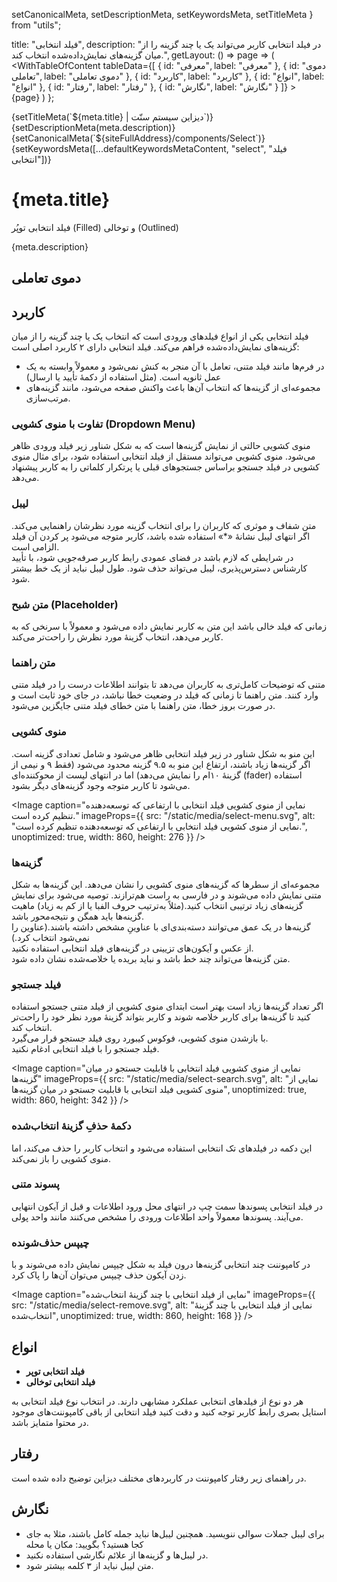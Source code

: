   setCanonicalMeta,
  setDescriptionMeta,
  setKeywordsMeta,
  setTitleMeta
} from "utils";

  title: "فیلد انتخابی",
  description:
    "در فیلد انتخابی کاربر می‌تواند یک یا چند گزینه را از میان گزینه‌های نمایش‌داده‌شده انتخاب کند.",
  getLayout: () => page =>
    (
      <WithTableOfContent
        tableData={[
          { id: "معرفی", label: "معرفی" },
          { id: "دموی تعاملی", label: "دموی تعاملی" },
          { id: "کاربرد", label: "کاربرد" },
          { id: "انواع", label: "انواع" },
          { id: "رفتار", label: "رفتار" },
          { id: "نگارش", label: "نگارش" }
        ]}
      >
        {page}
      </WithTableOfContent>
    )
};

<Head>
  {setTitleMeta(`${meta.title} | دیزاین سیستم سنّت`)}
  {setDescriptionMeta(meta.description)}
  {setCanonicalMeta(`${siteFullAddress}/components/Select`)}
  {setKeywordsMeta([...defaultKeywordsMetaContent, "select", "فیلد انتخابی"])}
</Head>

<h1>
  <span>{meta.title}</span>
  <AnchorButton anchorId="معرفی" />
</h1>

<p data-subtitle>فیلد انتخابی توپُر (Filled) و توخالی (Outlined)</p>

<p>{meta.description}</p>

<h2>
  <span>دموی تعاملی</span>
  <AnchorButton anchorId="دموی تعاملی" />
</h2>

<SelectDemo />

<h2>
  <span>کاربرد</span>
  <AnchorButton anchorId="کاربرد" />
</h2>

<p>
  فیلد انتخابی یکی از انواع فیلدهای ورودی است که انتخاب یک یا چند گزینه را از
  میان گزینه‌های نمایش‌داده‌شده فراهم می‌کند. فیلد انتخابی دارای ۲ کاربرد اصلی
  است:
</p>

<ul>
  <li>
    در فرم‌ها مانند فیلد متنی، تعامل با آن منجر به کنش نمی‌شود و معمولاً وابسته
    به یک عمل ثانویه است. (مثل استفاده از دکمهٔ تأیید یا ارسال)
  </li>
  <li>
    مجموعه‌ای از گزینه‌ها که انتخاب آن‌ها باعث واکنش صفحه می‌شود، مانند
    گزینه‌های مرتب‌سازی.
  </li>
</ul>

<h3>
  <span>تفاوت با منوی کشویی (Dropdown Menu)</span>
  <AnchorButton anchorId="تفاوت با منوی کشویی (Dropdown Menu)" />
</h3>

<p>
  منوی کشویی حالتی از نمایش گزینه‌ها است که به شکل شناور زیر فیلد ورودی ظاهر
  می‌شود. منوی کشویی می‌تواند مستقل از فیلد انتخابی استفاده شود، برای مثال منوی
  کشویی در فیلد جستجو براساس جستجوهای قبلی یا پرتکرار کلماتی را به کاربر پیشنهاد
  می‌دهد.
</p>

<Divider spaced dotted />

<h3>
  <span>لیبل</span>
  <AnchorButton anchorId="لیبل" />
</h3>

<p>
  متن شفاف و موثری که کاربران را برای انتخاب گزینه مورد نظرشان راهنمایی می‌کند.
  اگر انتهای لیبل نشانهٔ «*» استفاده شده باشد، کاربر متوجه می‌شود پر کردن آن
  فیلد الزامی است.
  <br />
  در شرایطی که لازم باشد در فضای عمودی رابط کاربر صرفه‌جویی شود، با تأیید
  کارشناس دسترس‌پذیری، لیبل می‌تواند حذف شود. طول لیبل نباید از یک خط بیشتر شود.
</p>

<Divider spaced dotted />

<h3>
  <span>متن شبح (Placeholder)</span>
  <AnchorButton anchorId="متن شبح (Placeholder)" />
</h3>

<p>
  زمانی که فیلد خالی باشد این متن به کاربر نمایش داده می‌شود و معمولاً با سرنخی
  که به کاربر می‌دهد، انتخاب گزینهٔ مورد نظرش را راحت‌تر می‌کند.
</p>

<Divider spaced dotted />

<h3>
  <span>متن راهنما</span>
  <AnchorButton anchorId="متن راهنما" />
</h3>

<p>
  متنی که توضیحات کامل‌تری به کاربران می‌دهد تا بتوانند اطلاعات درست را در فیلد
  متنی وارد کنند. متن راهنما تا زمانی که فیلد در وضعیت خطا نباشد، در جای خود
  ثابت است و در صورت بروز خطا، متن راهنما با متن خطای فیلد متنی جایگزین می‌شود.
</p>

<Divider spaced dotted />

<h3>
  <span>منوی کشویی</span>
  <AnchorButton anchorId="منوی کشویی" />
</h3>

<p>
  این منو به شکل شناور در زیر فیلد انتخابی ظاهر می‌شود و شامل تعدادی گزینه‌ است.
  اگر گزینه‌ها زیاد باشند، ارتفاع این منو به ۹.۵ گزینه محدود می‌شود (فقط ۹ و
  نیمی از گزینهٔ ۱۰ام را نمایش می‌دهد) اما در انتهای لیست از محوکننده‌ای (fader)
  استفاده می‌شود تا کاربر متوجه وجود گزینه‌های دیگر بشود.
</p>

<Image
  caption="نمایی از منوی کشویی فیلد انتخابی با ارتفاعی که توسعه‌دهنده تنظیم کرده است."
  imageProps={{
    src: "/static/media/select-menu.svg",
    alt: "نمایی از منوی کشویی فیلد انتخابی با ارتفاعی که توسعه‌دهنده تنظیم کرده است.",
    unoptimized: true,
    width: 860,
    height: 276
  }}
/>

<Divider spaced dotted />

<h3>
  <span>گزینه‌ها</span>
  <AnchorButton anchorId="گزینه‌ها" />
</h3>

<p>
  مجموعه‌ای از سطرها که گزینه‌های منوی کشویی را نشان می‌دهد. این گزینه‌ها به شکل
  متنی نمایش داده می‌شوند و در فارسی به راست هم‌ترازند. توصیه می‌شود برای نمایش
  گزینه‌های زیاد ترتیبی انتخاب کنید.(مثلاً به‌ترتیب حروف الفبا یا از کم به زیاد)
  ماهیت گزینه‌ها باید همگن و نتیجه‌محور باشد.
  <br />
  گزینه‌ها در یک عمق می‌توانند دسته‌بندی‌ای با عناوینِ مشخص داشته باشند.(عناوین
  را نمی‌شود انتخاب کرد.)
  <br />
  از عکس و آیکون‌های تزیینی در گزینه‌های فیلد انتخابی استفاده نکنید.
  <br />
  متن گزینه‌ها می‌تواند چند خط باشد و نباید بریده یا خلاصه‌شده نشان داده شود.
</p>

<Divider spaced dotted />

<h3>
  <span>فیلد جستجو</span>
  <AnchorButton anchorId="فیلد جستجو" />
</h3>

<p>
  اگر تعداد گزینه‌ها زیاد است بهتر است ابتدای منوی کشویی از فیلد متنی جستجو
  استفاده کنید تا گزینه‌ها برای کاربر خلاصه شوند و کاربر بتواند گزینهٔ مورد نظر
  خود را راحت‌تر انتخاب کند.
  <br />
  با بازشدن منوی کشویی، فوکوس کیبورد روی فیلد جستجو قرار می‌گیرد.
  <br />
  فیلد جستجو را با فیلد انتخابی ادغام نکنید.
</p>

<Image
  caption="نمایی از منوی کشویی فیلد انتخابی با قابلیت جستجو در میان گزینه‌ها"
  imageProps={{
    src: "/static/media/select-search.svg",
    alt: "نمایی از منوی کشویی فیلد انتخابی با قابلیت جستجو در میان گزینه‌ها",
    unoptimized: true,
    width: 860,
    height: 342
  }}
/>

<Divider spaced dotted />

<h3>
  <span>دکمهٔ حذفِ گزینهٔ انتخاب‌شده</span>
  <AnchorButton anchorId="دکمهٔ حذفِ گزینهٔ انتخاب‌شده" />
</h3>

<p>
  این دکمه در فیلدهای تک ‌انتخابی استفاده می‌شود و انتخاب کاربر را حذف می‌کند،
  اما منوی کشویی را باز نمی‌کند.
</p>

<Divider spaced dotted />

<h3>
  <span>پسوند متنی</span>
  <AnchorButton anchorId="پسوند متنی" />
</h3>

<p>
  در فیلد انتخابی پسوندها سمت چپ در انتهای محل ورود اطلاعات و قبل از آیکون
  انتهایی می‌آیند. پسوندها معمولاً واحد اطلاعات ورودی را مشخص می‌کنند مانند واحد
  پولی.
</p>

<Divider spaced dotted />

<h3>
  <span>چیپس حذف‌شونده</span>
  <AnchorButton anchorId="چیپس حذف‌شونده" />
</h3>

<p>
  در کامپوننت چند انتخابی گزینه‌ها درون فیلد به شکل چیپس نمایش داده می‌شوند و با
  زدن آیکون حذف چیپس می‌توان آن‌ها را پاک کرد.
</p>

<Image
  caption="نمایی از فیلد انتخابی با چند گزینهٔ انتخاب‌شده"
  imageProps={{
    src: "/static/media/select-remove.svg",
    alt: "نمایی از فیلد انتخابی با چند گزینهٔ انتخاب‌شده",
    unoptimized: true,
    width: 860,
    height: 168
  }}
/>

<div>
  <p></p>
  <Divider spaced />
</div>

<h2>
  <span>انواع</span>
  <AnchorButton anchorId="انواع" />
</h2>

<ul>
  <li>
    <strong>فیلد انتخابی توپر</strong>
  </li>
  <li>
    <strong>فیلد انتخابی توخالی</strong>
  </li>
</ul>

<p>
  هر دو نوع از فیلدهای انتخابی عملکرد مشابهی دارند. در انتخاب نوع فیلد انتخابی
  به استایل بصری رابط کاربر توجه کنید و دقت کنید فیلد انتخابی از باقی
  کامپوننت‌های موجود در محتوا متمایز باشد.
</p>

<Divider spaced />

<h2>
  <span>رفتار</span>
  <AnchorButton anchorId="رفتار" />
</h2>

<p>
  در راهنمای زیر رفتار کامپوننت در کاربردهای مختلف دیزاین توضیح داده شده است.
</p>

<div data-columnWrapper>
  <Row>
    <Column all="12" sm="6">
      <div data-column>
        <Behaviour
          variant="dont"
          caption="فیلد انتخابی را جایگزین منوی راهبری نکنید."
          imageProps={{
            src: "/static/media/select-behaviour-1.svg",
            alt: "فیلد انتخابی را جایگزین منوی راهبری نکنید.",
            unoptimized: true,
            width: 422,
            height: 344
          }}
        />
      </div>
    </Column>
    <Column all="12" sm="6">
      <div data-column>
        <Behaviour
          variant="dont"
          caption="در مواردی که کاربر با انتخاب یک گزینه به صفحهٔ دیگری‌ هدایت می‌شود، نباید از فیلد انتخابی استفاده کرد."
          imageProps={{
            src: "/static/media/select-behaviour-2.svg",
            alt: "در مواردی که کاربر با انتخاب یک گزینه به صفحهٔ دیگری‌ هدایت می‌شود، نباید از فیلد انتخابی استفاده کرد.",
            unoptimized: true,
            width: 422,
            height: 344
          }}
        />
      </div>
    </Column>
    <Column all="12" sm="6">
      <div data-column>
        <Behaviour
          variant="dont"
          caption="برای گزینه‌های کمتر از ۳تا از فیلد انتخابی استفاده نکنید. در این حالت از کامپوننت‌های دیگر مثل دکمهٔ تک انتخابی (radio button) یا segmented استفاده کنید."
          imageProps={{
            src: "/static/media/select-behaviour-3.svg",
            alt: "برای گزینه‌های کمتر از ۳تا از فیلد انتخابی استفاده نکنید. در این حالت از کامپوننت‌های دیگر مثل دکمهٔ تک انتخابی (radio button) یا segmented استفاده کنید.",
            unoptimized: true,
            width: 422,
            height: 344
          }}
        />
      </div>
    </Column>
    <Column all="12" sm="6">
      <div data-column>
        <Behaviour
          variant="do"
          caption="منوی کشویی با انتخاب یک گزینه و یا کلیک در بیرون از آن بسته می‌شود."
          imageProps={{
            src: "/static/media/select-behaviour-4.svg",
            alt: "منوی کشویی با انتخاب یک گزینه و یا کلیک در بیرون از آن بسته می‌شود.",
            unoptimized: true,
            width: 422,
            height: 344
          }}
        />
      </div>
    </Column>
    <Column all="12">
      <div data-column>
        <Behaviour
          variant="dont"
          caption="باید مطمئن شوید در قسمت‌های انتهایی صفحه فضای کافی برای نمایش منوی کشویی وجود دارد."
          imageProps={{
            src: "/static/media/select-behaviour-5.svg",
            alt: "باید مطمئن شوید در قسمت‌های انتهایی صفحه فضای کافی برای نمایش منوی کشویی وجود دارد.",
            unoptimized: true,
            width: 860,
            height: 411
          }}
        />
      </div>
    </Column>
  </Row>
</div>

<div>
  <p></p>
  <Divider spaced />
</div>

<h2>
  <span>نگارش</span>
  <AnchorButton anchorId="نگارش" />
</h2>

<ul>
  <li>
    برای لیبل جملات سوالی ننویسید. همچنین لیبل‌ها نباید جمله کامل باشند، مثلا به
    جای کجا هستید؟ بگویید: مکان یا محله
  </li>
  <li>در لیبل‌ها و گزینه‌ها از علائم نگارشی استفاده نکنید.</li>
  <li>متن لیبل نباید از ۳ کلمه بیشتر شود.</li>
</ul>

